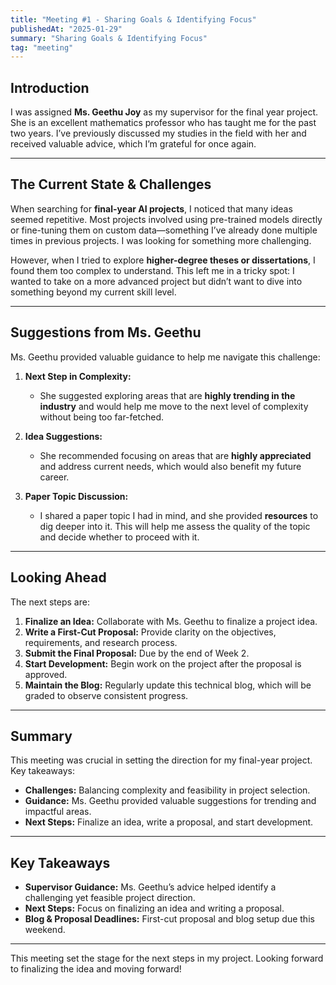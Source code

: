 ```yaml
---
title: "Meeting #1 - Sharing Goals & Identifying Focus"
publishedAt: "2025-01-29"
summary: "Sharing Goals & Identifying Focus"
tag: "meeting"
---
```


## Introduction

I was assigned **Ms. Geethu Joy** as my supervisor for the final year project. She is an excellent mathematics professor who has taught me for the past two years. I’ve previously discussed my studies in the field with her and received valuable advice, which I’m grateful for once again.

---

## The Current State & Challenges

When searching for **final-year AI projects**, I noticed that many ideas seemed repetitive. Most projects involved using pre-trained models directly or fine-tuning them on custom data—something I’ve already done multiple times in previous projects. I was looking for something more challenging.

However, when I tried to explore **higher-degree theses or dissertations**, I found them too complex to understand. This left me in a tricky spot: I wanted to take on a more advanced project but didn’t want to dive into something beyond my current skill level.

---

## Suggestions from Ms. Geethu

Ms. Geethu provided valuable guidance to help me navigate this challenge:

1. **Next Step in Complexity:**
   - She suggested exploring areas that are **highly trending in the industry** and would help me move to the next level of complexity without being too far-fetched.

2. **Idea Suggestions:**
   - She recommended focusing on areas that are **highly appreciated** and address current needs, which would also benefit my future career.

3. **Paper Topic Discussion:**
   - I shared a paper topic I had in mind, and she provided **resources** to dig deeper into it. This will help me assess the quality of the topic and decide whether to proceed with it.

---

## Looking Ahead

The next steps are:
1. **Finalize an Idea:** Collaborate with Ms. Geethu to finalize a project idea.
2. **Write a First-Cut Proposal:** Provide clarity on the objectives, requirements, and research process.
3. **Submit the Final Proposal:** Due by the end of Week 2.
4. **Start Development:** Begin work on the project after the proposal is approved.
5. **Maintain the Blog:** Regularly update this technical blog, which will be graded to observe consistent progress.

---

## Summary

This meeting was crucial in setting the direction for my final-year project. Key takeaways:
- **Challenges:** Balancing complexity and feasibility in project selection.
- **Guidance:** Ms. Geethu provided valuable suggestions for trending and impactful areas.
- **Next Steps:** Finalize an idea, write a proposal, and start development.

---

## Key Takeaways
- **Supervisor Guidance:** Ms. Geethu’s advice helped identify a challenging yet feasible project direction.
- **Next Steps:** Focus on finalizing an idea and writing a proposal.
- **Blog & Proposal Deadlines:** First-cut proposal and blog setup due this weekend.

---

This meeting set the stage for the next steps in my project. Looking forward to finalizing the idea and moving forward!